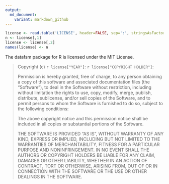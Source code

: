 ```yaml
---
output:
  md_document:
    variant: markdown_github
---
```


```r
license <- read.table('LICENSE', header=FALSE, sep=':', stringsAsFactors=FALSE, strip.white=TRUE)
n <- license[,1]
license <- license[,2]
names(license) <- n
```

<!-- LICENSE.md is generated from LICENSE.Rmd. Please edit that file -->

The datafsm package for R is licensed under the MIT License.

> Copyright (c) `r license["YEAR"]`: `r license["COPYRIGHT HOLDER"]`:
>
> Permission is hereby granted, free of charge, to any person obtaining a copy
> of this software and associated documentation files (the "Software"), to deal
> in the Software without restriction, including without limitation the rights
> to use, copy, modify, merge, publish, distribute, sublicense, and/or sell
> copies of the Software, and to permit persons to whom the Software is
> furnished to do so, subject to the following conditions:
> 
> The above copyright notice and this permission notice shall be included in
> all copies or substantial portions of the Software.
> 
> THE SOFTWARE IS PROVIDED "AS IS", WITHOUT WARRANTY OF ANY KIND, EXPRESS OR
> IMPLIED, INCLUDING BUT NOT LIMITED TO THE WARRANTIES OF MERCHANTABILITY,
> FITNESS FOR A PARTICULAR PURPOSE AND NONINFRINGEMENT. IN NO EVENT SHALL THE
> AUTHORS OR COPYRIGHT HOLDERS BE LIABLE FOR ANY CLAIM, DAMAGES OR OTHER
> LIABILITY, WHETHER IN AN ACTION OF CONTRACT, TORT OR OTHERWISE, ARISING FROM,
> OUT OF OR IN CONNECTION WITH THE SOFTWARE OR THE USE OR OTHER DEALINGS IN
> THE SOFTWARE.
